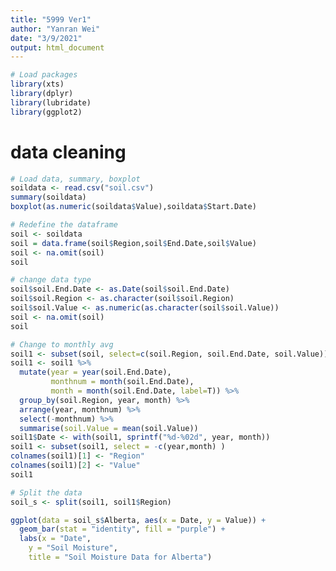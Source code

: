 ```yaml
---
title: "5999 Ver1"
author: "Yanran Wei"
date: "3/9/2021"
output: html_document
---
```

```r
# Load packages
library(xts)
library(dplyr)
library(lubridate)
library(ggplot2)
```

# data cleaning
```r
# Load data, summary, boxplot
soildata <- read.csv("soil.csv")
summary(soildata)
boxplot(as.numeric(soildata$Value),soildata$Start.Date)
```

```r
# Redefine the dataframe
soil <- soildata
soil = data.frame(soil$Region,soil$End.Date,soil$Value)
soil <- na.omit(soil)
soil
```


```r
# change data type
soil$soil.End.Date <- as.Date(soil$soil.End.Date)
soil$soil.Region <- as.character(soil$soil.Region)
soil$soil.Value <- as.numeric(as.character(soil$soil.Value))
soil <- na.omit(soil)
soil
```

```r
# Change to monthly avg
soil1 <- subset(soil, select=c(soil.Region, soil.End.Date, soil.Value))
soil1 <- soil1 %>%
  mutate(year = year(soil.End.Date), 
         monthnum = month(soil.End.Date),
         month = month(soil.End.Date, label=T)) %>%
  group_by(soil.Region, year, month) %>%
  arrange(year, monthnum) %>%
  select(-monthnum) %>%
  summarise(soil.Value = mean(soil.Value))
soil1$Date <- with(soil1, sprintf("%d-%02d", year, month))
soil1 <- subset(soil1, select = -c(year,month) )
colnames(soil1)[1] <- "Region"
colnames(soil1)[2] <- "Value"
soil1
```

```r
# Split the data
soil_s <- split(soil1, soil1$Region)
```

```r
ggplot(data = soil_s$Alberta, aes(x = Date, y = Value)) +
  geom_bar(stat = "identity", fill = "purple") +
  labs(x = "Date",
    y = "Soil Moisture",
    title = "Soil Moisture Data for Alberta")
```


